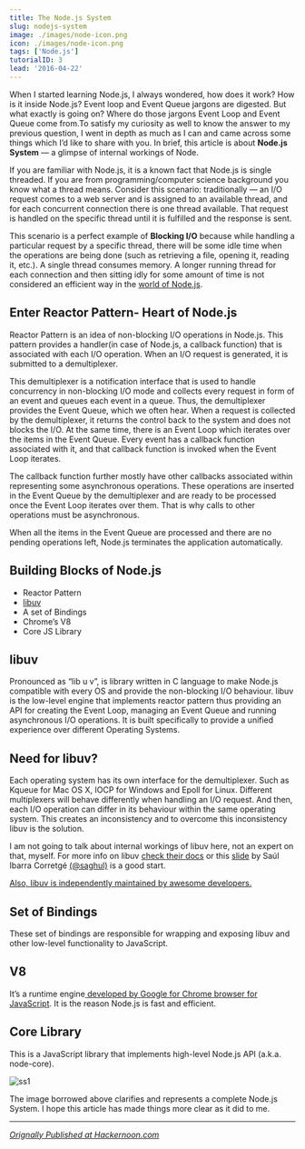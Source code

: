 ```yaml
---
title: The Node.js System
slug: nodejs-system
image: ./images/node-icon.png
icon: ./images/node-icon.png
tags: ['Node.js']
tutorialID: 3
lead: '2016-04-22'
---
```


When I started learning Node.js, I always wondered, how does it work? How is it inside Node.js? Event loop and Event Queue jargons are digested. But what exactly is going on? Where do those jargons Event Loop and Event Queue come from.To satisfy my curiosity as well to know the answer to my previous question, I went in depth as much as I can and came across some things which I’d like to share with you. In brief, this article is about **Node.js System** — a glimpse of internal workings of Node.

If you are familiar with Node.js, it is a known fact that Node.js is single threaded. If you are from programming/computer science background you know what a thread means. Consider this scenario: traditionally — an I/O request comes to a web server and is assigned to an available thread, and for each concurrent connection there is one thread available. That request is handled on the specific thread until it is fulfilled and the response is sent.

This scenario is a perfect example of **Blocking I/O** because while handling a particular request by a specific thread, there will be some idle time when the operations are being done (such as retrieving a file, opening it, reading it, etc.). A single thread consumes memory. A longer running thread for each connection and then sitting idly for some amount of time is not considered an efficient way in the [world of Node.js](https://medium.com/@amanhimself/the-node-way-philosophy-of-a-platform-f9738ed5f9d2).

## Enter Reactor Pattern- Heart of Node.js

Reactor Pattern is an idea of non-blocking I/O operations in Node.js. This pattern provides a handler(in case of Node.js, a callback function) that is associated with each I/O operation. When an I/O request is generated, it is submitted to a demultiplexer.

This demultiplexer is a notification interface that is used to handle concurrency in non-blocking I/O mode and collects every request in form of an event and queues each event in a queue. Thus, the demultiplexer provides the Event Queue, which we often hear. When a request is collected by the demultiplexer, it returns the control back to the system and does not blocks the I/O. At the same time, there is an Event Loop which iterates over the items in the Event Queue. Every event has a callback function associated with it, and that callback function is invoked when the Event Loop iterates.

The callback function further mostly have other callbacks associated within representing some asynchronous operations. These operations are inserted in the Event Queue by the demultiplexer and are ready to be processed once the Event Loop iterates over them. That is why calls to other operations must be asynchronous.

When all the items in the Event Queue are processed and there are no pending operations left, Node.js terminates the application automatically.

## Building Blocks of Node.js

- Reactor Pattern
- [libuv](http://docs.libuv.org/en/v1.x/)
- A set of Bindings
- Chrome’s V8
- Core JS Library

## libuv

Pronounced as “lib u v”, is library written in C language to make Node.js compatible with every OS and provide the non-blocking I/O behaviour. libuv is the low-level engine that implements reactor pattern thus providing an API for creating the Event Loop, managing an Event Queue and running asynchronous I/O operations. It is built specifically to provide a unified experience over different Operating Systems.

## Need for libuv?

Each operating system has its own interface for the demultiplexer. Such as Kqueue for Mac OS X, IOCP for Windows and Epoll for Linux. Different multiplexers will behave differently when handling an I/O request. And then, each I/O operation can differ in its behaviour within the same operating system. This creates an inconsistency and to overcome this inconsistency libuv is the solution.

I am not going to talk about internal workings of libuv here, not an expert on that, myself. For more info on libuv [check their docs](http://docs.libuv.org/) or this [slide](http://www.slideshare.net/saghul/libuv-nodejs-and-everything-in-between) by Saúl Ibarra Corretgé [(@saghul)](https://twitter.com/saghul) is a good start.

[Also, libuv is independently maintained by awesome developers.](https://github.com/libuv/libuv)

## Set of Bindings

These set of bindings are responsible for wrapping and exposing libuv and other low-level functionality to JavaScript.

## V8

It’s a runtime engine[ developed by Google for Chrome browser for JavaScript](https://developers.google.com/v8/). It is the reason Node.js is fast and efficient.

## Core Library

This is a JavaScript library that implements high-level Node.js API (a.k.a. node-core).

![ss1](https://miro.medium.com/max/451/1*dTYKv5fII4doUAqJSA51Qg.png)

The image borrowed above clarifies and represents a complete Node.js System. I hope this article has made things more clear as it did to me.

---

_<a href="https://medium.com/hackernoon/the-node-js-system-51090c35dddc"    target="_blank" rel="noopener noreferrer">Orignally Published at Hackernoon.com</a>_
